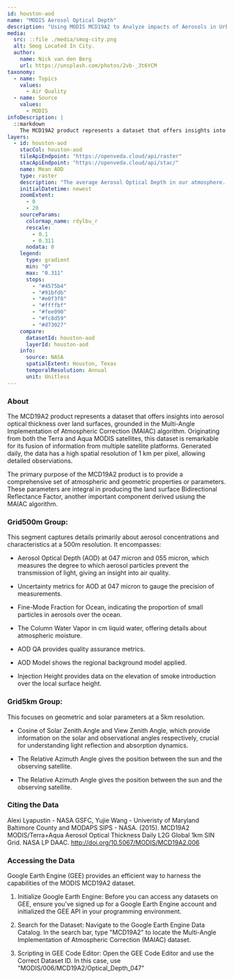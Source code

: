 ```yaml
---
id: houston-aod
name: "MODIS Aerosol Optical Depth"
description: "Using MODIS MCD19A2 to Analyze impacts of Aerosols in Urban Areas"
media:
  src: ::file ./media/smog-city.png
  alt: Smog Located In City.
  author:
    name: Nick van den Berg
    url: https://unsplash.com/photos/2vb-_3t6YCM
taxonomy:
  - name: Topics
    values:
      - Air Quality
  - name: Source
    values:
      - MODIS
infoDescription: |
  ::markdown
    The MCD19A2 product represents a dataset that offers insights into aerosol optical thickness over land surfaces, grounded in the Multi-Angle Implementation of Atmospheric Correction (MAIAC) algorithm. Originating from both the Terra and Aqua MODIS satellites, this dataset is remarkable for its fusion of information from multiple satellite platforms. Generated daily, the data has a high spatial resolution of 1 km per pixel, allowing detailed observiations.
layers:
  - id: houston-aod
    stacCol: houston-aod
    tileApiEndpoint: "https://openveda.cloud/api/raster"
    stacApiEndpoint: "https://openveda.cloud/api/stac/"
    name: Mean AOD
    type: raster
    description: "The average Aerosol Optical Depth in our atmosphere. Note that these are unitless values."
    initialDatetime: newest
    zoomExtent:
      - 0
      - 20
    sourceParams:
      colormap_name: rdylbu_r
      rescale:
        - 0.1
        - 0.311
      nodata: 0
    legend:
      type: gradient
      min: "0"
      max: "0.311"
      stops:
        - "#4575b4"
        - "#91bfdb"
        - "#e0f3f8"
        - "#ffffbf"
        - "#fee090"
        - "#fc8d59"
        - "#d73027"
    compare:
      datasetId: houston-aod
      layerId: houston-aod
    info:
      source: NASA
      spatialExtent: Houston, Texas
      temporalResolution: Annual 
      unit: Unitless
---
```


<Block>
  <Prose>

  ### About 

  The MCD19A2 product represents a dataset that offers insights into aerosol optical thickness over land surfaces, grounded in the Multi-Angle Implementation of Atmospheric Correction (MAIAC) algorithm. Originating from both the Terra and Aqua MODIS satellites, this dataset is remarkable for its fusion of information from multiple satellite platforms. Generated daily, the data has a high spatial resolution of 1 km per pixel, allowing detailed observiations.

  The primary purpose of the MCD19A2 product is to provide a comprehensive set of atmospheric and geometric properties or parameters. These parameters are integral in producing the land surface Bidirectional Reflectance Factor, another important component derived usiung the MAIAC algorithm.

  ### Grid500m Group:

  This segment captures details primarily about aerosol concentrations and characteristics at a 500m resolution. It encompasses:
  * Aerosol Optical Depth (AOD) at 047 micron and 055 micron, which measures the degree to which aerosol particles prevent the transmission of light, giving an insight into air quality.

  * Uncertainty metrics for AOD at 047 micron to gauge the precision of measurements.

  * Fine-Mode Fraction for Ocean, indicating the proportion of small particles in aerosols over the ocean.

  * The Column Water Vapor in cm liquid water, offering details about atmospheric moisture.

  * AOD QA provides quality assurance metrics.

  * AOD Model shows the regional background model applied.

  * Injection Height provides data on the elevation of smoke introduction over the local surface height.

  ### Grid5km Group:

  This focuses on geometric and solar parameters at a 5km resolution.

  * Cosine of Solar Zenith Angle and View Zenith Angle, which provide information on the solar and observational angles respectively, crucial for understanding light reflection and absorption dynamics.

  * The Relative Azimuth Angle gives the position between the sun and the observing satellite.

  * The Relative Azimuth Angle gives the position between the sun and the observing satellite.

  ### Citing the Data

  Alexi Lyapustin - NASA GSFC, Yujie Wang - Univeristy of Maryland Baltimore County and MODAPS SIPS - NASA. (2015). MCD19A2 MODIS/Terra+Aqua Aerosol Optical Thickness Daily L2G Global 1km SIN Grid. NASA LP DAAC. http://doi.org/10.5067/MODIS/MCD19A2.006

  ### Accessing the Data

  Google Earth Engine (GEE) provides an efficient way to harness the capabilities of the MODIS MCD19A2 dataset.

  1. Initialize Google Earth Engine: Before you can access any datasets on GEE, ensure you've signed up for a Google Earth Engine account and initialized the GEE API in your programming environment.

  2. Search for the Dataset: Navigate to the Google Earth Engine Data Catalog. In the search bar, type "MCD19A2" to locate the Multi-Angle Implementation of Atmospheric Correction (MAIAC) dataset.

  4. Scripting in GEE Code Editor: Open the GEE Code Editor and use the Correct Dataset ID. In this case, use "MODIS/006/MCD19A2/Optical_Depth_047"

  </Prose>
</Block>


